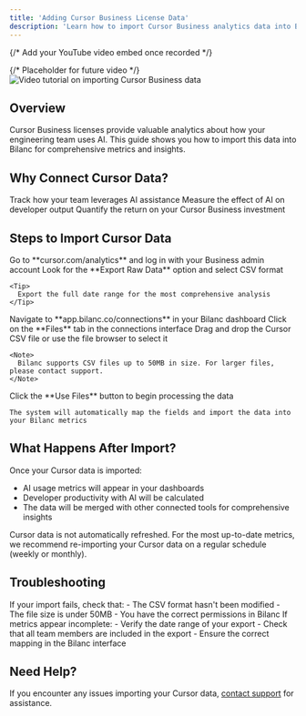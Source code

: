 ```yaml
---
title: 'Adding Cursor Business License Data'
description: 'Learn how to import Cursor Business analytics data into Bilanc'
---
```


{/* Add your YouTube video embed once recorded */}
<Frame>
  {/* Placeholder for future video */}
  <img 
    src="/images/placeholder-video-thumbnail.png" 
    alt="Video tutorial on importing Cursor Business data"
  />
</Frame>

## Overview

Cursor Business licenses provide valuable analytics about how your engineering team uses AI. This guide shows you how to import this data into Bilanc for comprehensive metrics and insights.

## Why Connect Cursor Data?

<CardGroup cols={3}>
  <Card title="AI Usage Metrics" icon="robot">
    Track how your team leverages AI assistance
  </Card>
  <Card title="Productivity Impact" icon="chart-line">
    Measure the effect of AI on developer output
  </Card>
  <Card title="Investment ROI" icon="dollar-sign">
    Quantify the return on your Cursor Business investment
  </Card>
</CardGroup>

## Steps to Import Cursor Data

<Steps>
  <Step title="Navigate to Cursor Analytics">
    Go to **cursor.com/analytics** and log in with your Business admin account
  </Step>
  <Step title="Export Raw Data">
    Look for the **Export Raw Data** option and select CSV format
    
    <Tip>
      Export the full date range for the most comprehensive analysis
    </Tip>
  </Step>
  <Step title="Access Bilanc Connections">
    Navigate to **app.bilanc.co/connections** in your Bilanc dashboard
  </Step>
  <Step title="Select Files Option">
    Click on the **Files** tab in the connections interface
  </Step>
  <Step title="Upload the CSV">
    Drag and drop the Cursor CSV file or use the file browser to select it
    
    <Note>
      Bilanc supports CSV files up to 50MB in size. For larger files, please contact support.
    </Note>
  </Step>
  <Step title="Press Use Files">
    Click the **Use Files** button to begin processing the data
    
    The system will automatically map the fields and import the data into your Bilanc metrics
  </Step>
</Steps>

## What Happens After Import?

Once your Cursor data is imported:

- AI usage metrics will appear in your dashboards
- Developer productivity with AI will be calculated
- The data will be merged with other connected tools for comprehensive insights

<Accordion title="Data Refresh">
  Cursor data is not automatically refreshed. For the most up-to-date metrics, we recommend re-importing your Cursor data on a regular schedule (weekly or monthly).
</Accordion>

## Troubleshooting

<AccordionGroup>
  <Accordion title="CSV Import Errors">
    If your import fails, check that:
    - The CSV format hasn't been modified
    - The file size is under 50MB
    - You have the correct permissions in Bilanc
  </Accordion>
  <Accordion title="Missing Data">
    If metrics appear incomplete:
    - Verify the date range of your export
    - Check that all team members are included in the export
    - Ensure the correct mapping in the Bilanc interface
  </Accordion>
</AccordionGroup>

## Need Help?

If you encounter any issues importing your Cursor data, [contact support](mailto:support@bilanc.co) for assistance.
